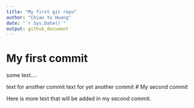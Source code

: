```yaml
---
title: "My first git repo"
author: "Chiao Yu Huang"
date: "`r Sys.Date()`"
output: github_document
---
```


# My first commit

some text....

text for another commit
text for yet another commit
# My second commit

Here is more text that will be added in my second commit.

